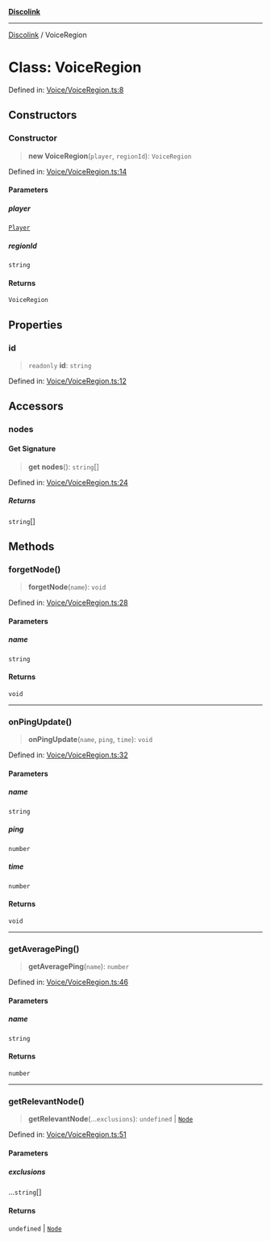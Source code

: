 [**Discolink**](../README.md)

***

[Discolink](../globals.md) / VoiceRegion

# Class: VoiceRegion

Defined in: [Voice/VoiceRegion.ts:8](https://github.com/Archayu/discolink/blob/ddfd70ea55cc6996bf3567765f64fb3824cd3f79/src/Voice/VoiceRegion.ts#L8)

## Constructors

### Constructor

> **new VoiceRegion**(`player`, `regionId`): `VoiceRegion`

Defined in: [Voice/VoiceRegion.ts:14](https://github.com/Archayu/discolink/blob/ddfd70ea55cc6996bf3567765f64fb3824cd3f79/src/Voice/VoiceRegion.ts#L14)

#### Parameters

##### player

[`Player`](Player.md)

##### regionId

`string`

#### Returns

`VoiceRegion`

## Properties

### id

> `readonly` **id**: `string`

Defined in: [Voice/VoiceRegion.ts:12](https://github.com/Archayu/discolink/blob/ddfd70ea55cc6996bf3567765f64fb3824cd3f79/src/Voice/VoiceRegion.ts#L12)

## Accessors

### nodes

#### Get Signature

> **get** **nodes**(): `string`[]

Defined in: [Voice/VoiceRegion.ts:24](https://github.com/Archayu/discolink/blob/ddfd70ea55cc6996bf3567765f64fb3824cd3f79/src/Voice/VoiceRegion.ts#L24)

##### Returns

`string`[]

## Methods

### forgetNode()

> **forgetNode**(`name`): `void`

Defined in: [Voice/VoiceRegion.ts:28](https://github.com/Archayu/discolink/blob/ddfd70ea55cc6996bf3567765f64fb3824cd3f79/src/Voice/VoiceRegion.ts#L28)

#### Parameters

##### name

`string`

#### Returns

`void`

***

### onPingUpdate()

> **onPingUpdate**(`name`, `ping`, `time`): `void`

Defined in: [Voice/VoiceRegion.ts:32](https://github.com/Archayu/discolink/blob/ddfd70ea55cc6996bf3567765f64fb3824cd3f79/src/Voice/VoiceRegion.ts#L32)

#### Parameters

##### name

`string`

##### ping

`number`

##### time

`number`

#### Returns

`void`

***

### getAveragePing()

> **getAveragePing**(`name`): `number`

Defined in: [Voice/VoiceRegion.ts:46](https://github.com/Archayu/discolink/blob/ddfd70ea55cc6996bf3567765f64fb3824cd3f79/src/Voice/VoiceRegion.ts#L46)

#### Parameters

##### name

`string`

#### Returns

`number`

***

### getRelevantNode()

> **getRelevantNode**(...`exclusions`): `undefined` \| [`Node`](Node.md)

Defined in: [Voice/VoiceRegion.ts:51](https://github.com/Archayu/discolink/blob/ddfd70ea55cc6996bf3567765f64fb3824cd3f79/src/Voice/VoiceRegion.ts#L51)

#### Parameters

##### exclusions

...`string`[]

#### Returns

`undefined` \| [`Node`](Node.md)
